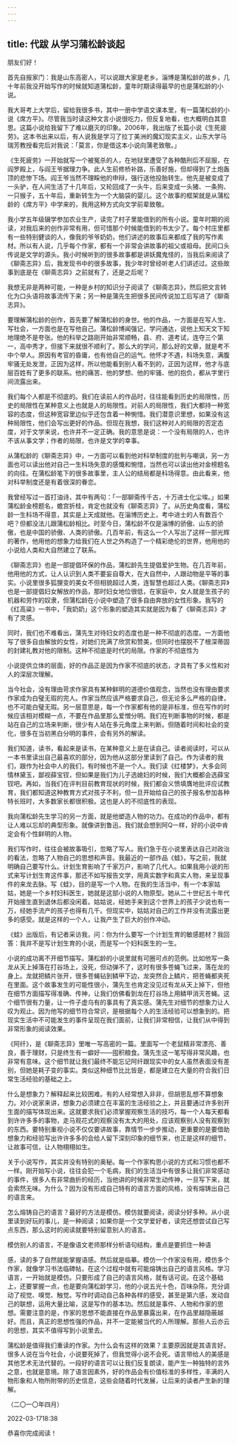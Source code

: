 ```yaml
---
---
---
```

title: 代跋 从学习蒲松龄谈起
---




朋友们好！

首先自报家门：我是山东高密人，可以说跟大家是老乡。淄博是蒲松龄的故乡，几十年前我没开始写作的时候就知道蒲松龄，童年时期读得最早的也是蒲松龄的小说。

我大哥考上大学后，留给我很多书，其中一册中学语文课本里，有一篇蒲松龄的小说《席方平》。尽管我当时读这种文言小说很吃力，但反复地看，也大概明白其意思。这篇小说给我留下了难以磨灭的印象。2006年，我出版了长篇小说《生死疲劳》。这本书出来以后，有人说我是学习了拉丁美洲的魔幻现实主义，山东大学马瑞芳教授看完后对我说：「莫言，你是借这本小说向蒲老致敬。」

《生死疲劳》一开始就写一个被冤杀的人，在地狱里遭受了各种酷刑后不屈服，在阎罗殿上，与阎王爷据理力争。此人生前修桥补路，乐善好施，但却得到了土炮轰顶的悲惨下场。阎王爷当然不理睬他的申辩，强行送他投胎转生。他先是被变成了一头驴，在人间生活了十几年后，又轮回成了一头牛，后来变成一头猪、一条狗、一只猴子，五十年后，重新转生为一个大脑袋的婴儿。这个故事的框架就是从蒲松龄的《席方平》中学来的，我用这种方式向文学前辈致敬。

我小学五年级辍学参加农业生产，读完了村子里能借到的所有小说。童年时期的阅读，对我后来的创作非常有用，但可惜那个时候能借到的书太少了。每个村庄里都有一些特别健谈的人，像我的爷爷奶奶，他们讲述的故事后来都成了我的写作素材。所以有人说，几乎每个作家，都有一个非常会讲故事的祖父或祖母。民间口头传说是文学的源头。我小时候听到的很多故事都是讲妖魔鬼怪的，当我后来阅读了《聊斋志异》后，我发现书中的很多故事，我少年时曾经听老人们讲述过。这些故事到底是在《聊斋志异》之前就有了，还是之后呢？

我想无非是两种可能，一种是乡村的知识分子阅读了《聊斋志异》，然后把文言转化为口头语将故事流传下来；另一种是蒲先生把很多民间传说加工后写进了《聊斋志异》。

要理解蒲松龄的创作，首先要了解蒲松龄的身世。他的作品，一方面是在写人生、写社会，一方面也是在写他自己。蒲松龄博闻强记，学问通达，说他上知天文下知地理绝不是夸张。他的科举之路刚开始非常顺畅，县、府、道考试，连夺三个第一，高中秀才，但接下来就很不顺利了。那么大的学问，那么好的文章，就是考不中个举人。原因有考官的昏庸，也有他自己的运气。他怀才不遇，科场失意，满腹牢骚无处发泄，正因为这样，所以他能看到别人看不到的，正因为这样，他才与底层百姓有了更多的联系。他的痛苦、他的梦想、他的牢骚、他的抱负，都从字里行间流露出来。

我们每个人都是不彻底的。我们在读前人的作品时，往往能看到历史的局限性，历史的局限性在某种意义上也就是人的局限性。对前人的局限性，我们大都持一种宽容的态度，但这种宽容里边似乎还包含着一种惋惜。我们潜意识里想，如果没有这种局限性，他们会写出更好的作品。但现在我想，我们这种对人的局限的否定态度，对于文学来说，也许并不一定正确。我的意思是说：一个没有局限的人，也许不该从事文学；作者的局限，也许是文学的幸事。

从蒲松龄的《聊斋志异》中，一方面可以看到他对科举制度的批判与嘲讽，另一方面也可以读出他对自己一生科场失意的感慨和惋惜，当然也可以读出他对金榜题名的向往。在蒲松龄笔下的很多故事里，主人公的结局都是科场得意。由此看来，他对科举制度还是有着很深的眷恋。

我曾经写过一首打油诗，其中有两句：「一部聊斋传千古，十万进士化尘埃。」如果蒲松龄金榜题名，蟾宫折桂，肯定也就没有《聊斋志异》了。从历史角度看，蒲松龄一生科场不得意，其实是上天成就他。在淄博历史上，考中进士的人有数百个吧？但都没法儿跟蒲松龄相比。时至今日，蒲松龄不仅是淄博的骄傲、山东的骄傲，也是中国的骄傲、人类的骄傲。几百年前，有这么一个人写出了这样一部光辉的著作，他用他的想象力给我们在人世之外构造了一个精彩绝伦的世界，他用他的小说给人类和大自然建立了联系。

《聊斋志异》也是一部提倡环保的作品，蒲松龄先生提倡爱护生物。在几百年前，他用他的方式，让人认识到人类不要妄自尊大，在大自然中，人跟动物是平等的事实。小说里很多狐狸变的美女不但相貌超过人类，连智慧也超过人类。《聊斋志异》也是一部提倡妇女解放的作品，那时妇女地位很低，在家庭中，女人就是生孩子的机器和劳作的奴隶，但蒲松龄在小说中塑造了很多自由奔放的女性形象。我写的《红高粱》一书中，「我奶奶」这个形象的塑造其实就是因为看了《聊斋志异》才有了灵感。

同时，我们也不难看出，蒲先生对待妇女的态度也是一种不彻底的态度。一方面他写了很多自由解放的女性，对她们充满了欣赏和赞美，但同时也摆脱不了根深蒂固的封建礼教对他的限制。这种不彻底是时代的局限。作家的不彻底性为

小说提供立体的层面，好的作品正是因为作家不彻底的状态，才具有了多义性和对人的深层次理解。

当今社会，没有理由苛求作家具有某种鲜明的道德价值观念，当然也没有理由要求作家成为白璧无瑕的完人。作家当然应该严格要求自己，但无论多么严格的自律，也不可能白璧无瑕。另一层意思是，每一个作家都有他的是非标准，但在写作的时候应该相对模糊一点，不要在作品里那么爱憎分明。我们在判断事物的时候，都是站在自己的立场来判断，很少有人站在多元角度上来判断。但随着时间和社会的变化，很多在当初黑白分明的事件，会有另外的解读。

我们知道，读书，看起来是读书，在某种意义上是在读自己。读者阅读时，可以从一本书里读出自己最喜欢的部分，因为他从这部分里读到了自己。作为读者的我们，跟作为社会中人的我们，有时候也不是一个人。我们读《红楼梦》，大多会同情林黛玉，鄙视薛宝钗，但如果是我们为儿子选媳妇的时候，我们大概都会选薛宝钗吧。再如，当我们在评判目前教育现状的时候，我们都会义愤填膺地批评应试教育，我们都知道这种教育方式对孩子不利，但一旦开始给自己的孩子报名参加各种特长班时，大多数家长都很积极。这也是人的不彻底性的表现。

我向蒲松龄先生学习的另一方面，就是他塑造人物的功力。在成功的作品中，都有让人难以忘却的典型形象。就像讲到鲁迅，我们就会想到阿Q一样，好的小说中肯定会有个性鲜明的人物。

我们写作时，往往会被故事吸引，忽略了写人。我们急于在小说里表达自己对政治的看法，忽略了人物自己的思想和声音。我最近的一部作品《蛙》，写之前，我就明确自己要写什么。计划生育影响了千家万户，影响了几代人。如果我用小说的形式来写计划生育这件事，那还不如写报告文学，用真实数字和真实人物，来呈现事件的来龙去脉。写《蛙》，目的是写一个人物。在我的生活当中，有一个本家姑姑，她是一个乡村妇科医生，她就是这部小说的人物原型。她从二十世纪五十年代开始接生直到退休后都没闲着。姑姑说，经她手来到这个世界上的孩子少说也有一万，经她手流产的孩子也得有几千。但现实中，姑姑对自己的工作并没有流露出更多的感受。就是这样的一个人，让我产生了巨大的创作冲动。

《蛙》出版后，有记者采访我，问：你为什么要写一个计划生育的敏感题材？我回答：我并不是写计划生育的小说，而是写一个妇科医生的一生。

小说的成功离不开细节描写。蒲松龄的小说里就有可圈可点的范例。比如他写一条龙从天上掉落在打谷场上，没死，但动弹不了，这时有很多苍蝇飞过来，落在龙的身上。龙就把鳞片张开，很多苍蝇钻到鳞甲下边，龙突然合上鳞片，把苍蝇都夹死在里面。这个故事发生的可能性很小，蒲先生也肯定没见过有龙从天上掉下，但他在细节方面描写得准确、传神，让我们仿佛看到龙在打谷场上用鳞甲消灭苍蝇。这个细节很有力量，让一件子虚乌有的事具有了真实感。蒲先生对细节的想象力让人叹为观止。因为他写的细节符合常识，是根据每个人的生活经验可以想象到的。把现实生活中不可能发生的事件呈现在我们面前，让我们非常相信，让我们从中得到非常形象的阅读效果。

《阿纤》，是《聊斋志异》里唯一写高密的一篇。里面写一个老鼠精非常漂亮、善良，善于理财，只是终生有一癖好——囤积粮食。蒲先生这一笔写得非常风趣，也非常有意味。这个细节就让我们最终不能忘记阿纤跟现实中的女人虽然表面没有差别，但她是耗子变的事实。类似这种细节比比皆是，都是建立在大量的符合我们日常生活经验的基础之上。

什么是想象力？解释起来比较困难。有的人经常想入非非，但胡思乱想不算想象力。对小说家来讲，想象力必须建立在丰富的生活经验之上，并且要通过许多别开生面的描写体现出来。这就要求我们必须掌握观察生活的技巧，每一个人每天都看到许许多多的事物，走马观花式的观察没有太大的用处，应该观察别人没有观察到的东西。要特别重视小说不仅仅要讲故事，靠情节一步步推动，更重要的是要借助想象力和经验写出许许多多的会给人留下深刻印象的细节来，也正是这样的细节，让故事可信，让人物栩栩如生。

关于小说写作，其实并没有特别的奥秘。每一个作家构思小说的方式和习惯也都不一样。刚开始写小说，往往会犯一个毛病，我们的生活当中有很多让我们非常感动的事件，很多人有非常曲折的经历，当他讲的时候非常生动传神，一旦写下来，就会索然无味。为什么？因为没有形成自己特有的语言方面的风格，没有熔铸出自己的语言来。

怎么熔铸自己的语言？最好的方法是模仿。模仿就要阅读，阅读分好多种。从小说里读到好玩的事儿，是一种阅读；如果你是一个文学爱好者，读完还想尝试自己写点东西，那么这时的阅读就要特别留意别人的语言。

模仿别人的语言，不是像语文老师那样分析语句结构，重点是要抓住一种语

感，读的多了自然就能掌握语感。然后就是临摹。模仿一个作家没有用，模仿多个作家，就像学习书法临碑帖，在这个过程中就有可能熔铸出自己的语言风格。学习语言，一开始就是模仿。只要形成了自己的语言风格，就有话可说。在这个基础上，还要掌握一点，也是要向蒲松龄学习，他的小说五光十色，百味杂陈，充分调动了视觉、嗅觉、触觉。写作时调动自己各种各样的感受，甚至是第六感，发动自己的联想，运用大量比喻，这是写作的基本功。然后就是事件、人物和作家的思想。需要注意的是，作家的思想不能直接在作品里暴露出来，在作品里越隐蔽越好。而且，真正的思想性强的作品，并不一定能被当代的人所理解。那些人云亦云的思想，其实不值得写到小说里去。

蒲松龄是值得我们重读的作家。为什么会有这样的效果？主要原因就是其语言好。很多人说在当今社会，小说要死掉了，但我觉得小说不会死。语言带给人的美感是其他艺术无法代替的。一段好的语言可以让我们反复朗读，能产生一种独特的言外之意，也就是意境。除了语言因素外，好的作品会有价值标准的多样性，丰满的人物形象和人物所附带的历史信息，这些会随着时代发展，让后来的读者产生新的理解。

（二〇一〇年四月）

2022-03-1718:38







恭喜你完成阅读！